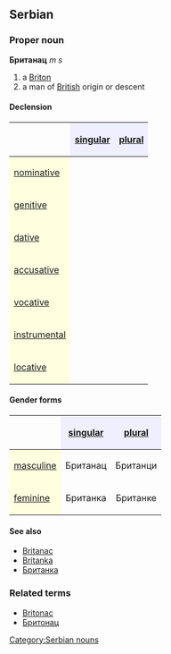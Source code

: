 ==Serbian==
===Proper noun===
'''Британац''' ''m s''
#a [[Briton]]
#a man of [[British]] origin or descent
====Declension====
{| border="1" cellpadding="4" cellspacing="0"
!
! style="background-color: #EFEFFF" align="center"|[[singular]]
! style="background-color: #EFEFFF" align="center"|[[plural]]
|-
! style="background-color: #FFFFE0" align="left"|[[nominative case|nominative]]
| align="center"|{{Unicode|Британац}}
| align="center"|{{Unicode|Британци}}
|-
! style="background-color: #FFFFE0" align="left"|[[genitive case|genitive]]
| align="center"|{{Unicode|Британца}}
| align="center"|{{Unicode|Британаца}}
|-
! style="background-color: #FFFFE0" align="left"|[[dative case|dative]]
| align="center"|{{Unicode|Британцу}}
| align="center"|{{Unicode|Британцима}}
|-
! style="background-color: #FFFFE0" align="left"|[[accusative case|accusative]]
| align="center"|{{Unicode|Британца}}
| align="center"|{{Unicode|Британце}}
|-
! style="background-color: #FFFFE0" align="left"|[[vocative case|vocative]]
| align="center"|{{Unicode|Британац}}
| align="center"|{{Unicode|Британци}}
|-
! style="background-color: #FFFFE0" align="left"|[[instrumental case|instrumental]]
| align="center"|{{Unicode|Британцем}}
| align="center"|{{Unicode|Британцима}}
|-
! style="background-color: #FFFFE0" align="left"|[[locative case|locative]]
| align="center"|{{Unicode|Британцу}}
| align="center"|{{Unicode|Британцима}}
|}
====Gender forms====
{| border="1" cellpadding="4" cellspacing="0"
!
! style="background-color: #EFEFFF" align="center"|[[singular]]
! style="background-color: #EFEFFF" align="center"|[[plural]]
|-
! style="background-color: #FFFFE0" align="left"|[[masculine]]
| align="center"|Британац
| align="center"|Британци
|-
! style="background-color: #FFFFE0" align="left"|[[feminine]]
| align="center"|Британка
| align="center"|Британке
|}

====See also====
*[[Britanac]]
*[[Britanka]]
*[[Британка]]
===Related terms===
*[[Britonac]]
*[[Бритонац]]
[[Category:Serbian nouns]]